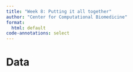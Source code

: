 ```yaml
---
title: "Week 8: Putting it all together"
author: "Center for Computational Biomedicine"
format: 
  html: default
code-annotations: select
---
```


# Data

